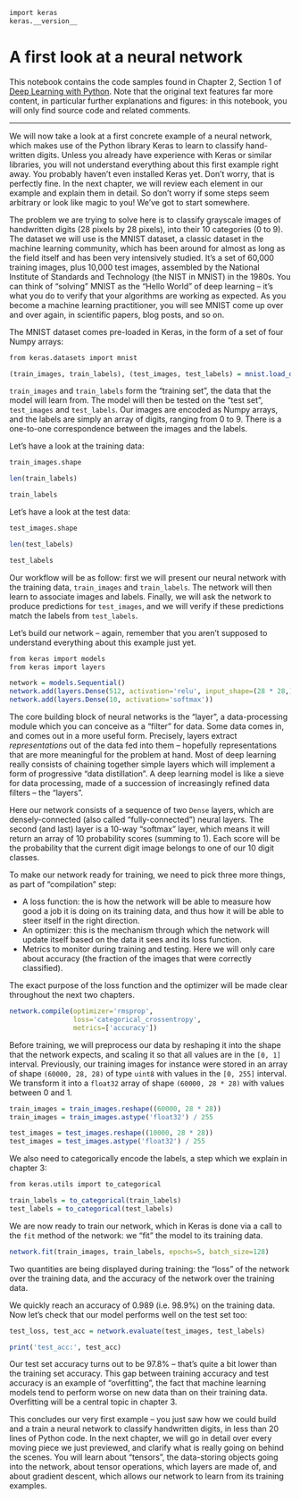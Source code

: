 ```r
import keras
keras.__version__
```

# A first look at a neural network

This notebook contains the code samples found in Chapter 2, Section 1 of [Deep Learning with Python](https://www.manning.com/books/deep-learning-with-python?a_aid=keras&a_bid=76564dff). Note that the original text features far more content, in particular further explanations and figures: in this notebook, you will only find source code and related comments.

----

We will now take a look at a first concrete example of a neural network, which makes use of the Python library Keras to learn to classify 
hand-written digits. Unless you already have experience with Keras or similar libraries, you will not understand everything about this 
first example right away. You probably haven't even installed Keras yet. Don't worry, that is perfectly fine. In the next chapter, we will 
review each element in our example and explain them in detail. So don't worry if some steps seem arbitrary or look like magic to you! 
We've got to start somewhere.

The problem we are trying to solve here is to classify grayscale images of handwritten digits (28 pixels by 28 pixels), into their 10 
categories (0 to 9). The dataset we will use is the MNIST dataset, a classic dataset in the machine learning community, which has been 
around for almost as long as the field itself and has been very intensively studied. It's a set of 60,000 training images, plus 10,000 test 
images, assembled by the National Institute of Standards and Technology (the NIST in MNIST) in the 1980s. You can think of "solving" MNIST 
as the "Hello World" of deep learning -- it's what you do to verify that your algorithms are working as expected. As you become a machine 
learning practitioner, you will see MNIST come up over and over again, in scientific papers, blog posts, and so on.

The MNIST dataset comes pre-loaded in Keras, in the form of a set of four Numpy arrays:

```r
from keras.datasets import mnist

(train_images, train_labels), (test_images, test_labels) = mnist.load_data()
```

`train_images` and `train_labels` form the "training set", the data that the model will learn from. The model will then be tested on the 
"test set", `test_images` and `test_labels`. Our images are encoded as Numpy arrays, and the labels are simply an array of digits, ranging 
from 0 to 9. There is a one-to-one correspondence between the images and the labels.

Let's have a look at the training data:

```r
train_images.shape
```

```r
len(train_labels)
```

```r
train_labels
```

Let's have a look at the test data:

```r
test_images.shape
```

```r
len(test_labels)
```

```r
test_labels
```

Our workflow will be as follow: first we will present our neural network with the training data, `train_images` and `train_labels`. The 
network will then learn to associate images and labels. Finally, we will ask the network to produce predictions for `test_images`, and we 
will verify if these predictions match the labels from `test_labels`.

Let's build our network -- again, remember that you aren't supposed to understand everything about this example just yet.

```r
from keras import models
from keras import layers

network = models.Sequential()
network.add(layers.Dense(512, activation='relu', input_shape=(28 * 28,)))
network.add(layers.Dense(10, activation='softmax'))
```

The core building block of neural networks is the "layer", a data-processing module which you can conceive as a "filter" for data. Some 
data comes in, and comes out in a more useful form. Precisely, layers extract _representations_ out of the data fed into them -- hopefully 
representations that are more meaningful for the problem at hand. Most of deep learning really consists of chaining together simple layers 
which will implement a form of progressive "data distillation". A deep learning model is like a sieve for data processing, made of a 
succession of increasingly refined data filters -- the "layers".

Here our network consists of a sequence of two `Dense` layers, which are densely-connected (also called "fully-connected") neural layers. 
The second (and last) layer is a 10-way "softmax" layer, which means it will return an array of 10 probability scores (summing to 1). Each 
score will be the probability that the current digit image belongs to one of our 10 digit classes.

To make our network ready for training, we need to pick three more things, as part of "compilation" step:

* A loss function: the is how the network will be able to measure how good a job it is doing on its training data, and thus how it will be 
able to steer itself in the right direction.
* An optimizer: this is the mechanism through which the network will update itself based on the data it sees and its loss function.
* Metrics to monitor during training and testing. Here we will only care about accuracy (the fraction of the images that were correctly 
classified).

The exact purpose of the loss function and the optimizer will be made clear throughout the next two chapters.

```r
network.compile(optimizer='rmsprop',
                loss='categorical_crossentropy',
                metrics=['accuracy'])
```

Before training, we will preprocess our data by reshaping it into the shape that the network expects, and scaling it so that all values are in 
the `[0, 1]` interval. Previously, our training images for instance were stored in an array of shape `(60000, 28, 28)` of type `uint8` with 
values in the `[0, 255]` interval. We transform it into a `float32` array of shape `(60000, 28 * 28)` with values between 0 and 1.

```r
train_images = train_images.reshape((60000, 28 * 28))
train_images = train_images.astype('float32') / 255

test_images = test_images.reshape((10000, 28 * 28))
test_images = test_images.astype('float32') / 255
```

We also need to categorically encode the labels, a step which we explain in chapter 3:

```r
from keras.utils import to_categorical

train_labels = to_categorical(train_labels)
test_labels = to_categorical(test_labels)
```

We are now ready to train our network, which in Keras is done via a call to the `fit` method of the network: 
we "fit" the model to its training data.

```r
network.fit(train_images, train_labels, epochs=5, batch_size=128)
```

Two quantities are being displayed during training: the "loss" of the network over the training data, and the accuracy of the network over 
the training data.

We quickly reach an accuracy of 0.989 (i.e. 98.9%) on the training data. Now let's check that our model performs well on the test set too:

```r
test_loss, test_acc = network.evaluate(test_images, test_labels)
```

```r
print('test_acc:', test_acc)
```

Our test set accuracy turns out to be 97.8% -- that's quite a bit lower than the training set accuracy. 
This gap between training accuracy and test accuracy is an example of "overfitting", 
the fact that machine learning models tend to perform worse on new data than on their training data. 
Overfitting will be a central topic in chapter 3.

This concludes our very first example -- you just saw how we could build and a train a neural network to classify handwritten digits, in 
less than 20 lines of Python code. In the next chapter, we will go in detail over every moving piece we just previewed, and clarify what is really 
going on behind the scenes. You will learn about "tensors", the data-storing objects going into the network, about tensor operations, which 
layers are made of, and about gradient descent, which allows our network to learn from its training examples.